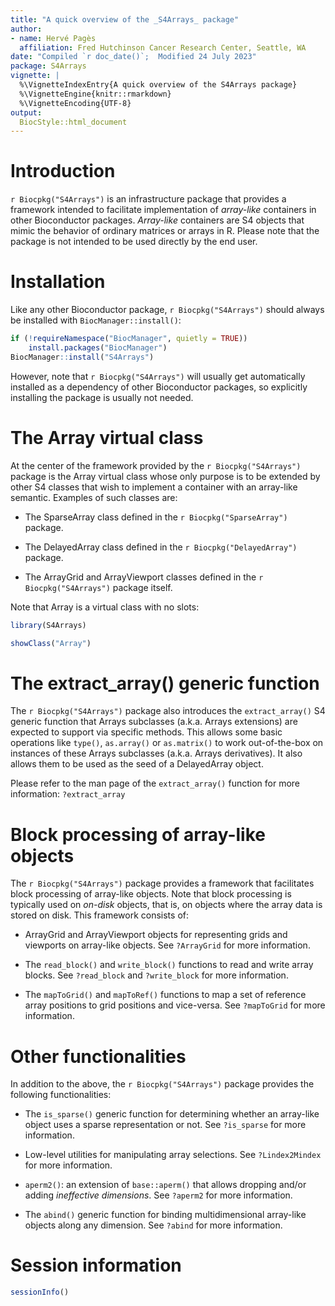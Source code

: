 ```yaml
---
title: "A quick overview of the _S4Arrays_ package"
author:
- name: Hervé Pagès
  affiliation: Fred Hutchinson Cancer Research Center, Seattle, WA
date: "Compiled `r doc_date()`;  Modified 24 July 2023"
package: S4Arrays
vignette: |
  %\VignetteIndexEntry{A quick overview of the S4Arrays package}
  %\VignetteEngine{knitr::rmarkdown}
  %\VignetteEncoding{UTF-8}
output:
  BiocStyle::html_document
---
```



# Introduction

`r Biocpkg("S4Arrays")` is an infrastructure package that provides a
framework intended to facilitate implementation of _array-like_ containers
in other Bioconductor packages. _Array-like_ containers are S4 objects that
mimic the behavior of ordinary matrices or arrays in R. Please note that
the package is not intended to be used directly by the end user.


# Installation

Like any other Bioconductor package, `r Biocpkg("S4Arrays")` should always
be installed with `BiocManager::install()`:
```r
if (!requireNamespace("BiocManager", quietly = TRUE))
    install.packages("BiocManager")
BiocManager::install("S4Arrays")
```
However, note that `r Biocpkg("S4Arrays")` will usually get automatically
installed as a dependency of other Bioconductor packages, so explicitly
installing the package is usually not needed.


# The Array virtual class

At the center of the framework provided by the `r Biocpkg("S4Arrays")`
package is the Array virtual class whose only purpose is to be extended
by other S4 classes that wish to implement a container with an array-like
semantic. Examples of such classes are:

- The SparseArray class defined in the `r Biocpkg("SparseArray")` package.

- The DelayedArray class defined in the `r Biocpkg("DelayedArray")` package.

- The ArrayGrid and ArrayViewport classes defined in the
  `r Biocpkg("S4Arrays")` package itself.

Note that Array is a virtual class with no slots:

```r
library(S4Arrays)

showClass("Array")
```


# The extract_array() generic function

The `r Biocpkg("S4Arrays")` package also introduces the `extract_array()`
S4 generic function that Arrays subclasses (a.k.a. Arrays extensions)
are expected to support via specific methods. This allows some basic
operations like `type()`, `as.array()` or `as.matrix()` to work
out-of-the-box on instances of these Arrays subclasses (a.k.a.
Arrays derivatives). It also allows them to be used as the seed of a
DelayedArray object.

Please refer to the man page of the `extract_array()` function for more
information: `?extract_array`


# Block processing of array-like objects

The `r Biocpkg("S4Arrays")` package provides a framework that facilitates
block processing of array-like objects. Note that block processing is
typically used on _on-disk_ objects, that is, on objects where the array
data is stored on disk. This framework consists of:

- ArrayGrid and ArrayViewport objects for representing grids and viewports
  on array-like objects. See `?ArrayGrid` for more information.

- The `read_block()` and `write_block()` functions to read and write array
  blocks. See `?read_block` and `?write_block` for more information.

- The `mapToGrid()` and `mapToRef()` functions to map a set of reference
  array positions to grid positions and vice-versa. See `?mapToGrid` for
  more information.


# Other functionalities

In addition to the above, the `r Biocpkg("S4Arrays")` package provides
the following functionalities:

- The `is_sparse()` generic function for determining whether an array-like
  object uses a sparse representation or not. See `?is_sparse` for more
  information.

- Low-level utilities for manipulating array selections. See `?Lindex2Mindex`
  for more information.

- `aperm2()`: an extension of `base::aperm()` that allows dropping and/or
  adding _ineffective dimensions_. See `?aperm2` for more information.

- The `abind()` generic function for binding multidimensional array-like
  objects along any dimension. See `?abind` for more information.


# Session information

```r
sessionInfo()
```

